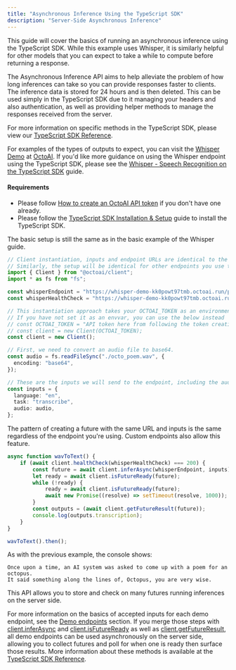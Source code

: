 ```yaml
---
title: "Asynchronous Inference Using the TypeScript SDK"
description: "Server-Side Asynchronous Inference"
---
```


This guide will cover the basics of running an asynchronous inference using the TypeScript SDK. While this example uses Whisper, it is similarly helpful for other models that you can expect to take a while to compute before returning a response.

The Asynchronous Inference API aims to help alleviate the problem of how long inferences can take so you can provide responses faster to clients. The inference data is stored for 24 hours and is then deleted. This can be used simply in the TypeScript SDK due to it managing your headers and also authentication, as well as providing helper methods to manage the responses received from the server.

For more information on specific methods in the TypeScript SDK, please view our [TypeScript SDK Reference](/docs/typescript-sdk-reference).

For examples of the types of outputs to expect, you can visit the [Whisper Demo](https://octoai.cloud/templates/whisper-demo) at [OctoAI](https://octoai.cloud/). If you'd like more guidance on using the Whisper endpoint using the TypeScript SDK, please see the [Whisper - Speech Recognition on the TypeScript SDK](/docs/whisper-speech-recognition-on-the-typescript-sdk) guide.

#### Requirements

* Please follow [How to create an OctoAI API token](/docs/how-to-create-an-octoai-access-token) if you don't have one already.
* Please follow the [TypeScript SDK Installation & Setup](/docs/typescript-sdk-installation-setup) guide to install the TypeScript SDK.

The basic setup is still the same as in the basic example of the Whisper guide.

```TypeScript TypeScript
// Client instantiation, inputs and endpoint URLs are identical to the previous Whisper Guide.
// Similarly, the setup will be identical for other endpoints you use this feature on as well.
import { Client } from "@octoai/client";
import * as fs from "fs";

const whisperEndpoint = "https://whisper-demo-kk0powt97tmb.octoai.run/predict";
const whisperHealthCheck = "https://whisper-demo-kk0powt97tmb.octoai.run/healthcheck";

// This instantiation approach takes your OCTOAI_TOKEN as an environment variable
// If you have not set it as an envvar, you can use the below instead
// const OCTOAI_TOKEN = "API token here from following the token creation guide";
// const client = new Client(OCTOAI_TOKEN);
const client = new Client();

// First, we need to convert an audio file to base64.
const audio = fs.readFileSync("./octo_poem.wav", {
  encoding: "base64",
});

// These are the inputs we will send to the endpoint, including the audio base64 string.
const inputs = {
  language: "en",
  task: "transcribe",
  audio: audio,
};

```

The pattern of creating a future with the same URL and inputs is the same regardless of the endpoint you're using. Custom endpoints also allow this feature.

```TypeScript TypeScript
async function wavToText() {
    if (await client.healthCheck(whisperHealthCheck) === 200) {
        const future = await client.inferAsync(whisperEndpoint, inputs);
        let ready = await client.isFutureReady(future);
        while (!ready) {
            ready = await client.isFutureReady(future);
            await new Promise((resolve) => setTimeout(resolve, 1000));
        }
        const outputs = (await client.getFutureResult(future));
        console.log(outputs.transcription);
    }
}

wavToText().then();
```

As with the previous example, the console shows:

```
Once upon a time, an AI system was asked to come up with a poem for an octopus.
It said something along the lines of, Octopus, you are very wise.
```

This API allows you to store and check on many futures running inferences on the server side.

For more information on the basics of accepted inputs for each demo endpoint, see the [Demo endpoints](/docs/welcome-to-the-octoai-compute-service-copy) section. If you merge those steps with [client.inferAsync](https://octoml.github.io/octoai-typescript-sdk/classes/Client.html#inferAsync) and [client.isFutureReady](https://octoml.github.io/octoai-typescript-sdk/classes/Client.html#isFutureReady) as well as [client.getFutureResult](https://octoml.github.io/octoai-typescript-sdk/classes/Client.html#getFutureResult), all demo endpoints can be used asynchronously on the server side, allowing you to collect futures and poll for when one is ready then surface those results. More information about these methods is available at the [TypeScript SDK Reference](/docs/typescript-sdk-reference).